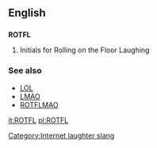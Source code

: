 ==English==

==={{initialism}}===
'''ROTFL'''

# {{context|internet slang}} Initials for Rolling on the Floor Laughing

===See also===
*[[LOL]]
*[[LMAO]]
*[[ROTFLMAO]]

[[Category:Internet laughter slang]]

[[it:ROTFL]]
[[pl:ROTFL]]